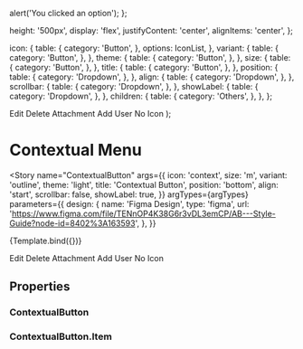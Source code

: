 
<Meta
  title="Components/Actions/ContextualButton"
  component={ContextualButton}
  decorators={[withDesign]}
/>

  alert('You clicked an option');
};

  height: '500px',
  display: 'flex',
  justifyContent: 'center',
  alignItems: 'center',
};

  icon: {
    table: {
      category: 'Button',
    },
    options: IconList,
  },
  variant: {
    table: {
      category: 'Button',
    },
  },
  theme: {
    table: {
      category: 'Button',
    },
  },
  size: {
    table: {
      category: 'Button',
    },
  },
  title: {
    table: {
      category: 'Button',
    },
  },
  position: {
    table: {
      category: 'Dropdown',
    },
  },
  align: {
    table: {
      category: 'Dropdown',
    },
  },
  scrollbar: {
    table: {
      category: 'Dropdown',
    },
  },
  showLabel: {
    table: {
      category: 'Dropdown',
    },
  },
  children: {
    table: {
      category: 'Others',
    },
  },
};

  <Container>
    <Row>
      <Col style={colStyles}>
        <ContextualButton {...args}>
          <ContextualButton.Item icon="edit" onClick={testClick}>
            Edit
          </ContextualButton.Item>
          <ContextualButton.Item icon="delete" onClick={testClick}>
            Delete
          </ContextualButton.Item>
          <ContextualButton.Item icon="attachment" onClick={testClick}>
            Attachment
          </ContextualButton.Item>
          <ContextualButton.Item icon="add-guest" onClick={testClick}>
            Add User
          </ContextualButton.Item>
          <ContextualButton.Item onClick={testClick}>
            No Icon
          </ContextualButton.Item>
        </ContextualButton>
      </Col>
    </Row>
  </Container>
);

# Contextual Menu

<Story
  name="ContextualButton"
  args={{
    icon: 'context',
    size: 'm',
    variant: 'outline',
    theme: 'light',
    title: 'Contextual Button',
    position: 'bottom',
    align: 'start',
    scrollbar: false,
    showLabel: true,
  }}
  argTypes={argTypes}
  parameters={{
    design: {
      name: 'Figma Design',
      type: 'figma',
      url: 'https://www.figma.com/file/TENnOP4K38G6r3vDL3emCP/AB---Style-Guide?node-id=8402%3A163593',
    },
  }}
>
  {Template.bind({})}
</Story>

<Canvas>
  <Container>
    <Row>
      <Col style={colStyles}>
        <ContextualButton
          icon="context"
          variant="outline"
          title="Contextual Button"
          align="start"
          position="bottom"
          scrollbar
          showLabel
        >
          <ContextualButton.Item icon="edit" onClick={testClick}>
            Edit
          </ContextualButton.Item>
          <ContextualButton.Item icon="delete" onClick={testClick}>
            Delete
          </ContextualButton.Item>
          <ContextualButton.Item icon="attachment" onClick={testClick}>
            Attachment
          </ContextualButton.Item>
          <ContextualButton.Item icon="add-guest" onClick={testClick}>
            Add User
          </ContextualButton.Item>
          <ContextualButton.Item onClick={testClick}>
            No Icon
          </ContextualButton.Item>
        </ContextualButton>
      </Col>
    </Row>
  </Container>
</Canvas>

## Properties

### ContextualButton

<ArgsTable of={ContextualButton} />

### ContextualButton.Item

<ArgsTable of={ContextualButton.Item} />
